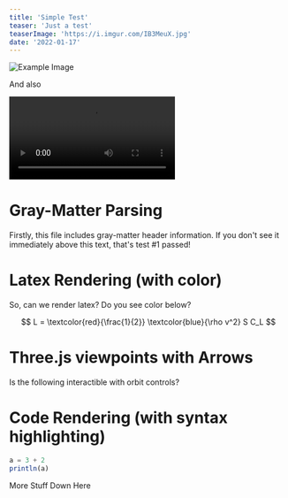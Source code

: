 ```yaml
---
title: 'Simple Test'
teaser: 'Just a test'
teaserImage: 'https://i.imgur.com/IB3MeuX.jpg'
date: '2022-01-17'
---
```


![Example Image](/images/simple-test/IB3MeuX.jpg)

And also

![Example Video](/images/caustics-engineering/3dcat.mp4)

# Gray-Matter Parsing
Firstly, this file includes gray-matter header information. If you don't see it immediately above this text, that's test #1 passed!


# Latex Rendering (with color)

So, can we render latex? Do you see color below?

$$
L = \textcolor{red}{\frac{1}{2}} \textcolor{blue}{\rho v^2} S C_L
$$

# Three.js viewpoints with Arrows

Is the following interactible with orbit controls?

<Vis3D width="612px" height="344" camera="5,2,2">
  <Arrow begin="0,0,0" end="1,1,1" color="orange"></Arrow>
  <DottedLine begin="1,1,1" end="1,1,0" color="orange"></DottedLine>
  <DottedLine begin="1,1,0" end="1,0,0" color="orange"></DottedLine>
  <DottedLine begin="1,1,0" end="0,1,0" color="orange"></DottedLine>
  <Triangle v0="0,0,0" v1="1,1,1" v2="1,1,0" color="orange" opacity={0.2}></Triangle>
  <Latex root="1.1,0,0" msg="\textcolor{red}{\hat{x}}"></Latex>
  <Latex root="0,1.1,0" msg="\textcolor{green}{\hat{y}}"></Latex>
  <Latex root="0,0,1.1" msg="\textcolor{blue}{\hat{z}}"></Latex>
  <Latex root=".5,.5,.7" msg="\textcolor{orange}{\vec{v}}"></Latex>
</Vis3D>

# Code Rendering (with syntax highlighting)

```julia
a = 3 + 2
println(a)
```

More Stuff Down Here